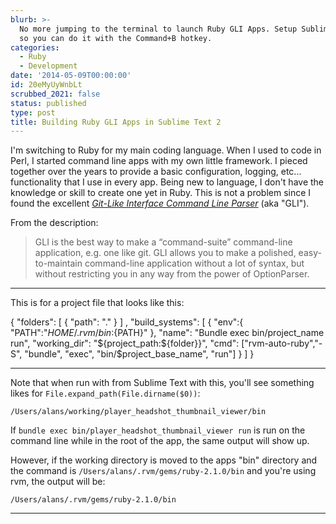 ```yaml
---
blurb: >-
  No more jumping to the terminal to launch Ruby GLI Apps. Setup Sublime Text 2
  so you can do it with the Command+B hotkey.
categories:
  - Ruby
  - Development
date: '2014-05-09T00:00:00'
id: 20eMyUyWnbLt
scrubbed_2021: false
status: published
type: post
title: Building Ruby GLI Apps in Sublime Text 2
---
```


I'm switching to Ruby for my main coding language. When I used to code in Perl, I started command line apps with my own little framework. I pieced together over the years to provide a basic configuration, logging, etc... functionality that I use in every app. Being new to language, I don't have the knowledge or skill to create one yet in Ruby. This is not a problem since I found the excellent *[Git-Like Interface Command Line Parser][1]* (aka "GLI"). 

From the description:

> GLI is the best way to make a “command-suite” command-line application, e.g. one like git. GLI allows you to make a polished, easy-to-maintain command-line application without a lot of syntax, but without restricting you in any way from the power of OptionParser.

---

This is for a project file that looks like this:

  {
    "folders": [
      {
        "path": "."
      }
    ]
    ,
    "build_systems": [
      {
        "env":{
          "PATH":"${HOME}/.rvm/bin:${PATH}"
        },
        "name": "Bundle exec bin/project_name run",
        "working_dir": "${project_path:${folder}}",
        "cmd": ["rvm-auto-ruby","-S", "bundle", "exec", "bin/$project_base_name", "run"]
      }
    ]
  }


---


Note that when run with from Sublime Text with this, you'll see something likes for `File.expand_path(File.dirname($0))`:

    /Users/alans/working/player_headshot_thumbnail_viewer/bin

If `bundle exec bin/player_headshot_thumbnail_viewer run` is run on the command line while in the root of the app, the same output will show up. 

However, if the working directory is moved to the apps "bin" directory and the command is `/Users/alans/.rvm/gems/ruby-2.1.0/bin` and you're using rvm, the output will be:

    /Users/alans/.rvm/gems/ruby-2.1.0/bin

---



[1]: https://github.com/davetron5000/gli

<!-- 

{% photo /i/aws-20120714--0630-03.jpg caption:"Fifty down. Fifty or so more to go..."%} 

-->



<!--

{% highlight json %}

[
  {
    "caption": "Plugin Unit Tests",
    "command": "plugin_unit_test"
  } 
]

{% endhighlight %}

-->

